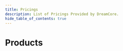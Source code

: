 ---
title: Pricings
description: List of Pricings Provided by DreamCore.
hide_table_of_contents: true
---


# Products

<Products />
